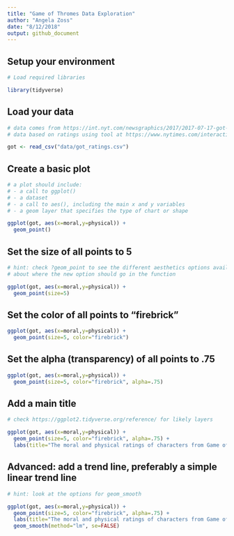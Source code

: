 ```yaml
---
title: "Game of Thromes Data Exploration"
author: "Angela Zoss"
date: "8/12/2018"
output: github_document
---
```


## Setup your environment

```r

# Load required libraries

library(tidyverse)

```

## Load your data

```r

# data comes from https://int.nyt.com/newsgraphics/2017/2017-07-17-got-matrix/mean.json
# data based on ratings using tool at https://www.nytimes.com/interactive/2017/08/09/upshot/game-of-thrones-chart.html

got <- read_csv("data/got_ratings.csv")

```

## Create a basic plot

```r

# a plot should include:
# - a call to ggplot()
# - a dataset
# - a call to aes(), including the main x and y variables
# - a geom layer that specifies the type of chart or shape

ggplot(got, aes(x=moral,y=physical)) + 
  geom_point()

```

## Set the size of all points to 5

```r

# hint: check ?geom_point to see the different aesthetics options available, but think carefully
# about where the new option should go in the function

ggplot(got, aes(x=moral,y=physical)) + 
  geom_point(size=5)

```

## Set the color of all points to "firebrick"

```r

ggplot(got, aes(x=moral,y=physical)) + 
  geom_point(size=5, color="firebrick")

```

## Set the alpha (transparency) of all points to .75

```r

ggplot(got, aes(x=moral,y=physical)) + 
  geom_point(size=5, color="firebrick", alpha=.75)

```

## Add a main title

```r

# check https://ggplot2.tidyverse.org/reference/ for likely layers

ggplot(got, aes(x=moral,y=physical)) + 
  geom_point(size=5, color="firebrick", alpha=.75) +
  labs(title="The moral and physical ratings of characters from Game of Thrones")

```

## Advanced: add a trend line, preferably a simple linear trend line

```r

# hint: look at the options for geom_smooth

ggplot(got, aes(x=moral,y=physical)) + 
  geom_point(size=5, color="firebrick", alpha=.75) +
  labs(title="The moral and physical ratings of characters from Game of Thrones") +
  geom_smooth(method="lm", se=FALSE)

```